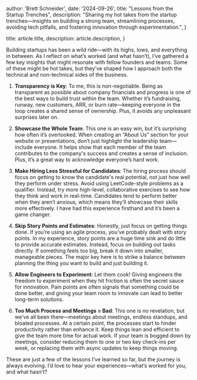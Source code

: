 
  author: 'Brett Schneider',
  date: '2024-09-26',
  title: "Lessons from the Startup Trenches",
  description:
    "Sharing my hot takes from the startup trenches—insights on building a strong team, streamlining processes, avoiding tech pitfalls, and fostering innovation through experimentation.",
}

  title: article.title,
  description: article.description,
}


Building startups has been a wild ride—with its highs, lows, and everything in between. As I reflect on what’s worked (and what hasn’t), I’ve gathered a few key insights that might resonate with fellow founders and teams. Some of these might be hot takes, but they’ve shaped how I approach both the technical and non-technical sides of the business.

1. **Transparency is Key**: To me, this is non-negotiable. Being as transparent as possible about company financials and progress is one of the best ways to build trust within the team. Whether it’s fundraising, runway, new customers, ARR, or burn rate—keeping everyone in the loop creates a shared sense of ownership. Plus, it avoids any unpleasant surprises later on.

2. **Showcase the Whole Team**: This one is an easy win, but it’s surprising how often it’s overlooked. When creating an “About Us” section for your website or presentations, don’t just highlight the leadership team—include everyone. It helps show that each member of the team contributes to the company's success and creates a sense of inclusion. Plus, it’s a great way to acknowledge everyone’s hard work.

3. **Make Hiring Less Stressful for Candidates**: The hiring process should focus on getting to know the candidate's real potential, not just how well they perform under stress. Avoid using LeetCode-style problems as a qualifier. Instead, try more high-level, collaborative exercises to see how they think and work in real-time. Candidates tend to perform better when they aren’t anxious, which means they’ll showcase their skills more effectively. I have had this experience firsthand and it’s been a game changer.

4. **Skip Story Points and Estimates**: Honestly, just focus on getting things done. If you’re using an agile process, you’ve probably dealt with story points. In my experience, story points are a huge time sink and do little to provide accurate estimates. Instead, focus on building out tasks directly. If something feels too big, break it down into smaller, manageable pieces. The major key here is to strike a balance between planning the thing you want to build and just building it.

5. **Allow Engineers to Experiment**: Let them cook! Giving engineers the freedom to experiment when they hit friction is often the secret sauce for innovation. Pain points are often signals that something could be done better, and giving your team room to innovate can lead to better long-term solutions.

6. **Too Much Process and Meetings = Bad**: This one is no revelation, but we’ve all been there—meetings about meetings, endless standups, and bloated processes. At a certain point, the processes start to hinder productivity rather than enhance it. Keep things lean and efficient to give the team more time for actual work. If your team is bogged down by meetings, consider reducing them to one or two key check-ins per week, or replacing them with async updates to keep things moving.

These are just a few of the lessons I’ve learned so far, but the journey is always evolving. I’d love to hear your experiences—what’s worked for you, and what hasn’t?